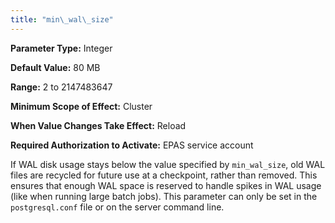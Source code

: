 ```yaml
---
title: "min\_wal\_size"
---
```


<div id="min_wal_size" class="registered_link"></div>

**Parameter Type:** Integer

**Default Value:** 80 MB

**Range:** 2 to 2147483647

**Minimum Scope of Effect:** Cluster

**When Value Changes Take Effect:** Reload

**Required Authorization to Activate:** EPAS service account

If WAL disk usage stays below the value specified by `min_wal_size`, old WAL files are recycled for future use at a checkpoint, rather than removed. This ensures that enough WAL space is reserved to handle spikes in WAL usage (like when running large batch jobs). This parameter can only be set in the `postgresql.conf` file or on the server command line.

